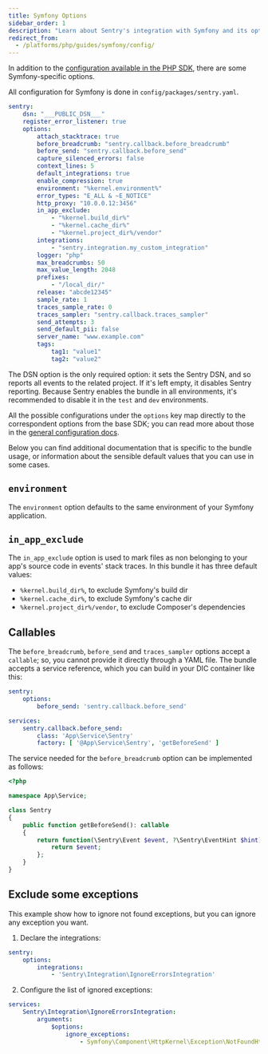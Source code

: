 ```yaml
---
title: Symfony Options
sidebar_order: 1
description: "Learn about Sentry's integration with Symfony and its options."
redirect_from:
  - /platforms/php/guides/symfony/config/
---
```


In addition to the [configuration available in the PHP SDK](../options/), there are some Symfony-specific options.

All configuration for Symfony is done in `config/packages/sentry.yaml`.

```yaml {filename:config/packages/sentry.yaml}
sentry:
    dsn: "___PUBLIC_DSN___"
    register_error_listener: true
    options:
        attach_stacktrace: true
        before_breadcrumb: "sentry.callback.before_breadcrumb"
        before_send: "sentry.callback.before_send"
        capture_silenced_errors: false
        context_lines: 5
        default_integrations: true
        enable_compression: true
        environment: "%kernel.environment%"
        error_types: "E_ALL & ~E_NOTICE"
        http_proxy: "10.0.0.12:3456"
        in_app_exclude:
            - "%kernel.build_dir%"
            - "%kernel.cache_dir%"
            - "%kernel.project_dir%/vendor"
        integrations:
            - "sentry.integration.my_custom_integration"
        logger: "php"
        max_breadcrumbs: 50
        max_value_length: 2048
        prefixes:
            - "/local_dir/"
        release: "abcde12345"
        sample_rate: 1
        traces_sample_rate: 0
        traces_sampler: "sentry.callback.traces_sampler"
        send_attempts: 3
        send_default_pii: false
        server_name: "www.example.com"
        tags:
            tag1: "value1"
            tag2: "value2"
```

The DSN option is the only required option: it sets the Sentry DSN, and so reports all events to the related project. If it's
left empty, it disables Sentry reporting. Because Sentry enables the bundle in all environments, it's recommended to
disable it in the `test` and `dev` environments.

All the possible configurations under the `options` key map directly to the correspondent options from the base SDK;
you can read more about those in the [general configuration docs](../options/).

Below you can find additional documentation that is specific to the bundle usage, or information about the sensible default
values that you can use in some cases.

## `environment`

The `environment` option defaults to the same environment of your Symfony application.

## `in_app_exclude`

The `in_app_exclude` option is used to mark files as non belonging to your app's source code in events' stack traces.
In this bundle it has three default values:

- `%kernel.build_dir%`, to exclude Symfony's build dir
- `%kernel.cache_dir%`, to exclude Symfony's cache dir
- `%kernel.project_dir%/vendor`, to exclude Composer's dependencies

## Callables

The `before_breadcrumb`, `before_send` and `traces_sampler` options accept a `callable`; so, you cannot provide it directly through
a YAML file. The bundle accepts a service reference, which you can build in your DIC container like this:

```yaml {filename:config/packages/sentry.yaml}
sentry:
    options:
        before_send: 'sentry.callback.before_send'

services:
    sentry.callback.before_send:
        class: 'App\Service\Sentry'
        factory: [ '@App\Service\Sentry', 'getBeforeSend' ]
```

The service needed for the `before_breadcrumb` option can be implemented as follows:

```php {filename:src/Service/Sentry.php}
<?php

namespace App\Service;

class Sentry
{
    public function getBeforeSend(): callable
    {
        return function(\Sentry\Event $event, ?\Sentry\EventHint $hint): ?\Sentry\Event {
            return $event;
        };
    }
}
```

## Exclude some exceptions

This example show how to ignore not found exceptions, but you can ignore any exception you want.

1. Declare the integrations:

```yaml {filename:config/packages/sentry.yaml}
sentry:
    options:
        integrations:
            - 'Sentry\Integration\IgnoreErrorsIntegration'
```

2. Configure the list of ignored exceptions:

```yaml {filename:config/services.yaml}
services:
    Sentry\Integration\IgnoreErrorsIntegration:
        arguments:
            $options:
                ignore_exceptions:
                    - Symfony\Component\HttpKernel\Exception\NotFoundHttpException
```
